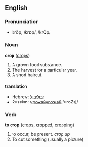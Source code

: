 ==English==
===Pronunciation===
*krŏp, /krɒp/, /krQp/

===Noun===
'''crop''' ([[crops]])

# A grown food substance.
# The harvest for a particular year.
# A short haircut.

====translation====
*Hebrew: [[יבול]][[:he:יבול|יבול]] 
*Russian: [[урожай]][[:ru:урожай|урожай]] /uroZaj/

===Verb===
'''to crop''' ([[crops]], [[cropped]], [[cropping]])

# to occur, be present. ''crop up''
# To cut something (usually a picture)